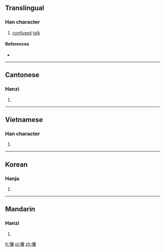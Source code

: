 ==Translingual==

===Han character===
{{Han char|rn=30|rad=口|as=21|sn=24|four=|canj=口廿日田 (RTAW)|ids=⿰[[口]][[蘭]]}}

# [[confuse]]d [[talk]]

====References====
* {{Han ref|kx=0215.320|dkj=04658|dj=0439.040|hdz=10709.070|uh=56D2|ud=22226}}

----

==Cantonese==

===Hanzi===
{{yue-hanzi|jyut=[[laan1]]|y=laan1}}

# {{defn|lang=yue|sort=口21}}

----

==Vietnamese==

===Han character===
{{vi-hantu|[[rợn]]|rs=口21}}

# {{defn|lang=vi|sort=口21}}

----

==Korean==

===Hanja===
{{ko-hanja|hangeul=[[란]]|rv=ran|mr=ran}}

# {{defn|lang=ko|sort=口21}}

----

==Mandarin==

===Hanzi===
{{cmn-hanzi|pin=[[lán]] ([[lan2]])|wg=lan<sup>2</sup>}}

# {{defn|lang=cmn|sort=口21}}

[[fr:囒]]
[[pl:囒]]
[[zh:囒]]